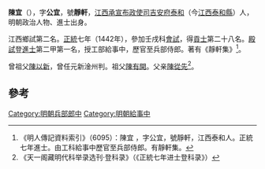 '''陳宜'''（{{bd|1414年||？}}），字'''公宜'''，號'''靜軒'''，[[江西承宣布政使司|江西承宣布政使司]][[吉安府|吉安府]][[泰和|泰和]]（今[[江西|江西]][[泰和縣|泰和縣]]）人，明朝政治人物、進士出身。

江西鄉試第二名。[[正统_(年号)|正統]]七年（1442年），參加壬戌科[[會試|會試]]，得[[貢士|貢士]]第二十八名。[[殿試|殿試]]登[[進士|進士]]第二甲第一名，授工部給事中，歷官至兵部侍郎。著有《靜軒集》<ref>《明人傳記資料索引》（6095）：陳宜 ，字公宜，號靜軒，江西泰和人。正統七年進士。由工科給事中歷官至兵部侍郎。有靜軒集。</ref>。

曾祖父[[陳以新|陳以新]]，曾任元新淦州判。祖父[[陳有開|陳有開]]。父亲[[陳從先|陳從先]]<ref>《天一阁藏明代科举录选刊·登科录》（《正統七年进士登科录》）</ref>。

==參考==
{{reflist}}
{{明朝人物小作品}}
{{正統七年壬戌科殿試金榜}}
{{Authority control}}

[[Category:明朝兵部郎中|Category:明朝兵部郎中]]
[[Category:明朝給事中|Category:明朝給事中]]